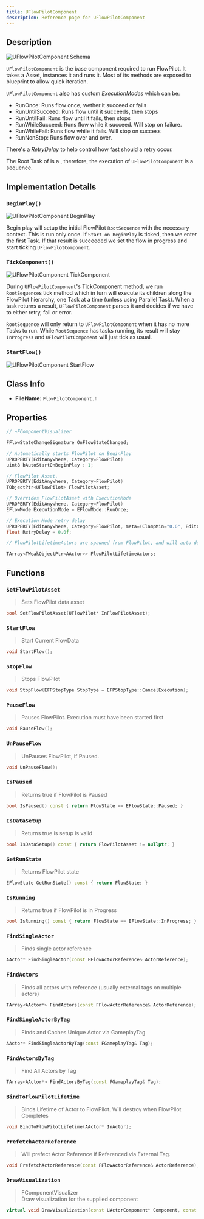 ```yaml
---
title: UFlowPilotComponent
description: Reference page for UFlowPilotComponent
---
```



<Ref c="UFlowPilotComponent" p="UActorComponent" />

## Description

<Image src={schema} alt="UFlowPilotComponent Schema" />

`UFlowPilotComponent` is the base component required to run FlowPilot. It takes a <LinkRef c="UFlowPilot" /> Asset, instances it and runs it.
Most of its methods are exposed to blueprint to allow quick iteration.

`UFlowPilotComponent` also has custom _ExecutionModes_ which can be:
- RunOnce: Runs flow once, wether it succeed or fails
- RunUntilSucceed: Runs flow until it succeeds, then stops
- RunUntilFail: Runs flow until it fails, then stops
- RunWhileSucceed: Runs flow while it succeed. Will stop on failure.
- RunWhileFail: Runs flow while it fails. Will stop on success
- RunNonStop: Runs flow over and over.

There's a _RetryDelay_ to help control how fast should a retry occur.

The Root Task of <LinkRef c="UFlowPilot" /> is a <LinkRef c="UFPTask_Sequence" />, therefore, the execution of `UFlowPilotComponent` is a sequence.

## Implementation Details
### `BeginPlay()`

<Image src={beginplay} alt="UFlowPilotComponent BeginPlay" />

Begin play will setup the initial FlowPilot `RootSequence` with the necessary context. This is run only once.
If `Start on BeginPlay` is ticked, then we enter the first Task. If that result is succeeded we set the flow in progress and start ticking `UFlowPilotComponent`.

### `TickComponent()`

<Image src={tick} alt="UFlowPilotComponent TickComponent" />

During `UFlowPilotComponent`'s TickComponent method, we run `RootSequence`s tick method which in turn will execute its children along the FlowPilot hierarchy, one Task at a time (unless using Parallel Task).
When a task returns a result, `UFlowPilotComponent` parses it and decides if we have to either retry, fail or error.

`RootSequence` will only return to `UFlowPilotComponent` when it has no more Tasks to run. While `RootSequence` has tasks running, its result will stay `InProgress` and `UFlowPilotComponent` will just tick as usual.

### `StartFlow()`

<Image src={startflow} alt="UFlowPilotComponent StartFlow" />

## Class Info
- __FileName:__ `FlowPilotComponent.h`

## Properties

```cpp
// ~FComponentVisualizer 

FFlowStateChangeSignature OnFlowStateChanged;

// Automatically starts FlowPilot on BeginPlay 
UPROPERTY(EditAnywhere, Category=FlowPilot)
uint8 bAutoStartOnBeginPlay : 1;

// FlowPilot Asset. 
UPROPERTY(EditAnywhere, Category=FlowPilot)
TObjectPtr<UFlowPilot> FlowPilotAsset;

// Overrides FlowPilotAsset with ExecutionMode 
UPROPERTY(EditAnywhere, Category=FlowPilot)
EFlowMode ExecutionMode = EFlowMode::RunOnce;

// Execution Mode retry delay 
UPROPERTY(EditAnywhere, Category=FlowPilot, meta=(ClampMin="0.0", EditCondition="ExecutionMode != EFlowMode::RunOnce"))
float RetryDelay = 0.0f;

// FlowPilotLifetimeActors are spawned from FlowPilot, and will auto destroy when Ending 

TArray<TWeakObjectPtr<AActor>> FlowPilotLifetimeActors;

```

## Functions

### `SetFlowPilotAsset`
> Sets FlowPilot data asset 
```cpp
bool SetFlowPilotAsset(UFlowPilot* InFlowPilotAsset);

```

### `StartFlow`
> Start Current FlowData 
```cpp
void StartFlow();

```

### `StopFlow`
> Stops FlowPilot 
```cpp
void StopFlow(EFPStopType StopType = EFPStopType::CancelExecution);

```

### `PauseFlow`
> Pauses FlowPilot. Execution must have been started first 
```cpp
void PauseFlow();

```

### `UnPauseFlow`
> UnPauses FlowPilot, if Paused. 
```cpp
void UnPauseFlow();

```

### `IsPaused`
> Returns true if FlowPilot is Paused 
```cpp
bool IsPaused() const { return FlowState == EFlowState::Paused; }

```

### `IsDataSetup`
> Returns true is setup is valid 
```cpp
bool IsDataSetup() const { return FlowPilotAsset != nullptr; }

```

### `GetRunState`
> Returns FlowPilot state 
```cpp
EFlowState GetRunState() const { return FlowState; }

```

### `IsRunning`
> Returns true if FlowPilot is in Progress 
```cpp
bool IsRunning() const { return FlowState == EFlowState::InProgress; }

```

### `FindSingleActor`
> Finds single actor reference 
```cpp
AActor* FindSingleActor(const FFlowActorReference& ActorReference);

```

### `FindActors`
> Finds all actors with reference (usually external tags on multiple actors) 
```cpp
TArray<AActor*> FindActors(const FFlowActorReference& ActorReference);

```

### `FindSingleActorByTag`
> Finds and Caches Unique Actor via GameplayTag 
```cpp
AActor* FindSingleActorByTag(const FGameplayTag& Tag);

```

### `FindActorsByTag`
> Find All Actors by Tag 
```cpp
TArray<AActor*> FindActorsByTag(const FGameplayTag& Tag);

```

### `BindToFlowPilotLifetime`
> Binds Lifetime of Actor to FlowPilot. Will destroy when FlowPilot Completes 
```cpp
void BindToFlowPilotLifetime(AActor* InActor);

```

### `PrefetchActorReference`
> Will prefect Actor Reference if Referenced via External Tag. 
```cpp
void PrefetchActorReference(const FFlowActorReference& ActorReference);

```

### `DrawVisualization`
> FComponentVisualizer \
> Draw visualization for the supplied component 
```cpp
virtual void DrawVisualization(const UActorComponent* Component, const FSceneView* View, FPrimitiveDrawInterface* PDI) override;

```

